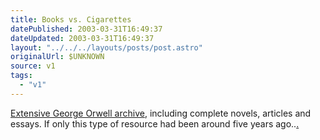 ```yaml
---
title: Books vs. Cigarettes
datePublished: 2003-03-31T16:49:37
dateUpdated: 2003-03-31T16:49:37
layout: "../../../layouts/posts/post.astro"
originalUrl: $UNKNOWN
source: v1
tags:
  - "v1"
---
```


[Extensive George Orwell archive][1], including complete novels, articles and essays. If only this type of resource had been around five years ago..[.][2]

[1]: http://orwell.ru/home.htm
[2]: http://www.keele.ac.uk/depts/en/level3.html#BTA "Keele University Department of English: Between the Acts (texts/structure have changed somewhat since I did mine)."
